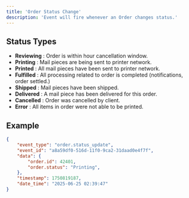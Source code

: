```yaml
---
title: 'Order Status Change'
description: 'Event will fire whenever an Order changes status.'
---
```


## Status Types

- **Reviewing** : Order is within hour cancellation window.
- **Printing** : Mail pieces are being sent to printer network.
- **Printed** : All mail pieces have been sent to printer network.
- **Fulfilled** : All processing related to order is completed (notifications, order settled.)
- **Shipped** : Mail pieces have been shipped.
- **Delivered** : A mail piece has been delivered for this order.
- **Cancelled** : Order was cancelled by client.
- **Error** : All items in order were not able to be printed.



## Example

```json
{
    "event_type": "order.status_update",
    "event_id": "a8a59df0-516d-11f0-9ca2-31daad0e4f7f",
    "data": {
        "order.id": 42401,
        "order.status": "Printing",
    },
    "timestamp": 1750819187,
    "date_time": "2025-06-25 02:39:47"
}
```